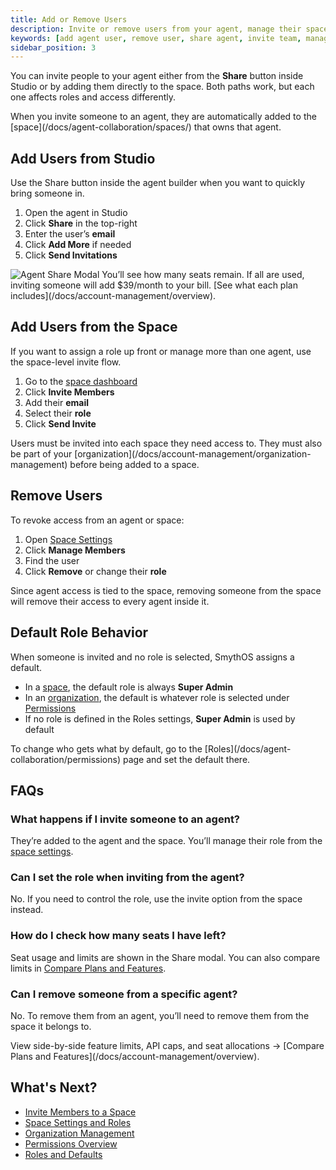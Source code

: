 ```yaml
---
title: Add or Remove Users
description: Invite or remove users from your agent, manage their space access, and understand how roles and permissions apply when sharing agents.
keywords: [add agent user, remove user, share agent, invite team, manage members, smythos collaboration, agent access, space access, default roles]
sidebar_position: 3
---
```


You can invite people to your agent either from the **Share** button inside Studio or by adding them directly to the space. Both paths work, but each one affects roles and access differently.

<InfoCallout title="Sharing agents adds users to the space">
When you invite someone to an agent, they are automatically added to the [space](/docs/agent-collaboration/spaces/) that owns that agent.
</InfoCallout>

<Spacer size="md" />

## Add Users from Studio

Use the Share button inside the agent builder when you want to quickly bring someone in.

1. Open the agent in Studio
2. Click **Share** in the top-right
3. Enter the user’s **email**
4. Click **Add More** if needed
5. Click **Send Invitations**

<Image src="/docs/img/agent_collaboration/share-agent-modal.jpg" alt="Agent Share Modal" caption="Sharing an agent gives space-level access. Invitations are tied to your seat limits." />

<WarningCallout title="Seat limits apply">
You’ll see how many seats remain. If all are used, inviting someone will add $39/month to your bill. [See what each plan includes](/docs/account-management/overview).
</WarningCallout>

<Spacer size="md" />

## Add Users from the Space

If you want to assign a role up front or manage more than one agent, use the space-level invite flow.

1. Go to the [space dashboard](/docs/agent-collaboration/spaces/)
2. Click **Invite Members**
3. Add their **email**
4. Select their **role**
5. Click **Send Invite**

<InfoCallout title="Invites are space-specific">
Users must be invited into each space they need access to. They must also be part of your [organization](/docs/account-management/organization-management) before being added to a space.
</InfoCallout>

<Spacer size="md" />

## Remove Users

To revoke access from an agent or space:

1. Open [Space Settings](/docs/agent-collaboration/spaces/)
2. Click **Manage Members**
3. Find the user
4. Click **Remove** or change their **role**

<WarningCallout title="Removing users from a space removes all agent access">
Since agent access is tied to the space, removing someone from the space will remove their access to every agent inside it.
</WarningCallout>

<Spacer size="md" />

## Default Role Behavior

When someone is invited and no role is selected, SmythOS assigns a default.

- In a [space](/docs/agent-collaboration/spaces/), the default role is always **Super Admin**
- In an [organization](/docs/account-management/organization-management), the default is whatever role is selected under [Permissions](/docs/agent-collaboration/permissions)
- If no role is defined in the Roles settings, **Super Admin** is used by default

<InfoCallout title="Control default roles">
To change who gets what by default, go to the [Roles](/docs/agent-collaboration/permissions) page and set the default there.
</InfoCallout>

<Spacer size="md" />

## FAQs

### What happens if I invite someone to an agent?

They’re added to the agent and the space. You’ll manage their role from the [space settings](/docs/agent-collaboration/spaces/).

### Can I set the role when inviting from the agent?

No. If you need to control the role, use the invite option from the space instead.

### How do I check how many seats I have left?

Seat usage and limits are shown in the Share modal. You can also compare limits in [Compare Plans and Features](/docs/account-management/overview).

### Can I remove someone from a specific agent?

No. To remove them from an agent, you’ll need to remove them from the space it belongs to.

<InfoCallout title="See what your plan includes">
View side-by-side feature limits, API caps, and seat allocations → [Compare Plans and Features](/docs/account-management/overview).
</InfoCallout>

<Spacer size="md" />

## What's Next?

- [Invite Members to a Space](/docs/agent-collaboration/spaces/invite-members)
- [Space Settings and Roles](/docs/agent-collaboration/spaces/)
- [Organization Management](/docs/account-management/organization-management)
- [Permissions Overview](/docs/agent-collaboration/permissions)
- [Roles and Defaults](/docs/agent-collaboration/permissions)
